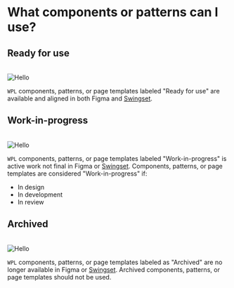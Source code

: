 
# What components or patterns can I use?

## Ready for use

<br />
<Image
  src="/images/VersionStatus-Ready@2x.png"
  alt="Hello"
  width={186}
  height={56}
/>

`WPL` components, patterns, or page templates labeled "Ready for use" are available and aligned in both Figma and [Swingset](https://react-components.vercel.app/).

## Work-in-progress

<br />
<Image
  src="/images/VersionStatus-WIP@2x.png"
  alt="Hello"
  width={235}
  height={56}
/>

`WPL` components, patterns, or page templates labeled "Work-in-progress" is active work not final in Figma or [Swingset](https://react-components.vercel.app/).
Components, patterns, or page templates are considered "Work-in-progress" if:

- In design
- In development
- In review

## Archived

<br />
<Image
  src="/images/VersionStatus-Archived@2x.png"
  alt="Hello"
  width={135}
  height={56}
/>

`WPL` components, patterns, or page templates labeled as "Archived" are no longer available in Figma or [Swingset](https://react-components.vercel.app/). Archived components, patterns, or page templates should not be used.
